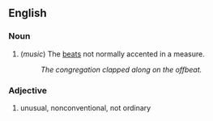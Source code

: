 == English ==

=== Noun ===
# (''music'') The [[beat]]s not normally accented in a measure.
#: ''The congregation clapped along on the offbeat.''

=== Adjective ===
#unusual, nonconventional, not ordinary